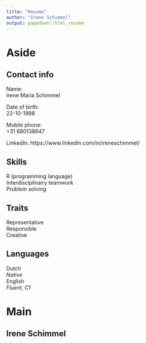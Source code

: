 ```yaml
---
title: "Resume"
author: "Irene Schimmel"
output: pagedown::html_resume
---
```


Aside
=============================================

Contact info
---------------------------------------------
Name: 	
Irene Maria Schimmel

Date of birth: 	
22-10-1998

Mobile phone:	
+31 680138647

LinkedIn:
https://www.linkedin.com/in/ireneschimmel/

Skills
--------------------------------------------
R (programming language)  
Interdisciplinairy teamwork  
Problem solving  

Traits
--------------------------------------------
Representative  
Responsible  
Creative  

Languages
--------------------------------------------
Dutch  
*Native*  
English  
*Fluent, C1*  

Main
=============================================

Irene Schimmel {#title}
---------------------------------------------

